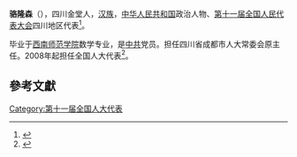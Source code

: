 '''骆隆森'''（{{bd|1942年||}}），四川金堂人，[[汉族|汉族]]，[[中华人民共和国|中华人民共和国]]政治人物、[[第十一届全国人民代表大会|第十一届全国人民代表大会]]四川地区代表<ref>{{cite web|author=新华网|title=第十一届全国人大代表|url=http://news.xinhuanet.com/ziliao/2008-03/03/content_7708230.htm?node=36628|publisher=新华网|accessdate=2014-01-07|archive-date=2014-01-10|archive-url=https://web.archive.org/web/20140110211415/http://news.xinhuanet.com/ziliao/2008-03/03/content_7708230.htm?node=36628|dead-url=no}}</ref>。

毕业于[[西南师范学院|西南师范学院]]数学专业，是[[中共|中共]]党员。担任四川省成都市人大常委会原主任。2008年起担任全国人大代表<ref>{{cite news|title=全国人大代表信息-骆隆森|url= http://210.82.31.1:8084/delegate/viewDelegate.action?dbid=112231|accessdate=2013-04-05|newspaper=全国人大网|archive-url=https://web.archive.org/web/20140523230211/http://www.npc.gov.cn/delegate/viewDelegate.action?dbid=112231|archive-date=2014-05-23|dead-url=yes}}</ref>。

==參考文獻==
{{reflist}}
[[Category:第十一届全国人大代表|Category:第十一届全国人大代表]]